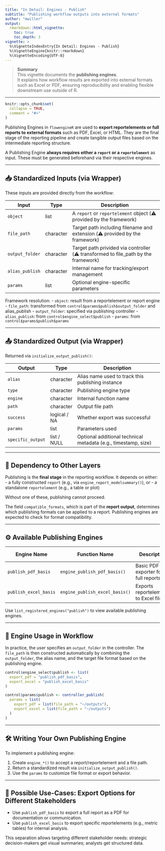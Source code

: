 ```yaml
---
title: "In Detail: Engines - Publish"
subtitle: "Publishing workflow outputs into external formats"
author: "mwiller"
output:
  rmarkdown::html_vignette:
    toc: true
    toc_depth: 3
vignette: >
  %\VignetteIndexEntry{In Detail: Engines - Publish}
  %\VignetteEngine{knitr::rmarkdown}
  %\VignetteEncoding{UTF-8}
---
```


> **Summary**  
> This vignette documents the **publishing engines**.  
> It explains how workflow results are exported into external formats such as Excel or PDF, ensuring reproducibility and enabling flexible downstream use outside of R.

---

```r
knitr::opts_chunk$set(
  collapse = TRUE,
  comment = "#>"
)
```

Publishing Engines in `flowengineR` are used to **export reportelements or full reports to external formats** such as PDF, Excel, or HTML. They are the final stage of the reporting pipeline and create tangible output files based on the intermediate reporting structure.

A Publishing Engine **always requires either a `report` or a `reportelement`** as input. These must be generated beforehand via their respective engines.

---

## 📥 Standardized Inputs (via Wrapper)
These inputs are provided directly from the workflow:

| Input             | Type         | Description                                                                     |
|------------------|--------------|---------------------------------------------------------------------------------|
| `object`         | list         | A `report` or `reportelement` object (⚠️ provided by the framework)             |
| `file_path`      | character    | Target path including filename and extension (⚠️ provided by the framework)     |
| `output_folder`  | character    | Target path privided via controller  (⚠️ transformed to file_path by the framework) |
| `alias_publish`  | character    | Internal name for tracking/export management                                    |
| `params`         | list         | Optional engine-specific parameters                                             |

Framework resolution:
- `object`: result from a reportelement or report engine
- `file_path`: transformed from `control$params$publish$output_folder` and alias_publish
- `output_folder`: specified via publishing controller
- `alias_publish`: from `control$engine_select$publish`
- `params`: from `control$params$publish$params`

---

## 📤 Standardized Output (via Wrapper)
Returned via `initialize_output_publish()`:

| Output              | Type         | Description                                                      |
|---------------------|--------------|------------------------------------------------------------------|
| `alias`             | character    | Alias name used to track this publishing instance                |
| `type`              | character    | Publishing engine type                                           |
| `engine`            | character    | Internal function name                                           |
| `path`              | character    | Output file path                                                 |
| `success`           | logical / NA | Whether export was successful                                    |
| `params`            | list         | Parameters used                                                  |
| `specific_output`   | list / NULL  | Optional additional technical metadata (e.g., timestamp, size)  |

---

## 🔗 Dependency to Other Layers

Publishing is the **final stage** in the reporting workflow. It depends on either:
- a fully constructed `report` (e.g., via `engine_report_modelsummary()`), or
- a standalone `reportelement` (e.g., a table or plot)

Without one of these, publishing cannot proceed.

The field `compatible_formats`, which is part of the **report output**, determines which publishing formats can be applied to a report. Publishing engines are expected to check for format compatibility.

---

## ⚙️ Available Publishing Engines

| Engine Name         | Function Name                     | Description                           | Template Path                                                      | Detail Page |
|---------------------|------------------------------------|---------------------------------------|---------------------------------------------------------------------|-------------|
| `publish_pdf_basis` | `engine_publish_pdf_basis()`      | Basic PDF exporter for full reports   | `inst/templates_control/10_a_engine_publish_pdf_basis.R`         | [📄](detail_engine_publish_pdf_basis.html) |
| `publish_excel_basis` | `engine_publish_excel_basis()`   | Exports reportelements to Excel files | `inst/templates_control/10_b_engine_publish_excel_basis.R`       | [📄](detail_engine_publish_excel_basis.html) |

Use `list_registered_engines("publish")` to view available publishing engines.

---

## 🧩 Engine Usage in Workflow

In practice, the user specifies an `output_folder` in the controller. The `file_path` is then constructed automatically by combining the `output_folder`, the alias name, and the target file format based on the publishing engine.

```r
control$engine_select$publish <- list(
  export_pdf = "publish_pdf_basis",
  export_excel = "publish_excel_basis"
)

control$params$publish <- controller_publish(
  params = list(
    export_pdf = list(file_path = "~/outputs"),
    export_excel = list(file_path = "~/outputs")
  )
)
```

---

## 🛠️ Writing Your Own Publishing Engine

To implement a publishing engine:

1. Create `engine_*()` to accept a report/reportelement and a file path.
2. Return a standardized result via `initialize_output_publish()`.
3. Use the `params` to customize file format or export behavior.

---

## 🎯 Possible Use-Cases: Export Options for Different Stakeholders

- Use `publish_pdf_basis` to export a full report as a PDF for documentation or communication.
- Use `publish_excel_basis` to export specific reportelements (e.g., metric tables) for internal analysis.

This separation allows targeting different stakeholder needs: strategic decision-makers get visual summaries; analysts get structured data.

